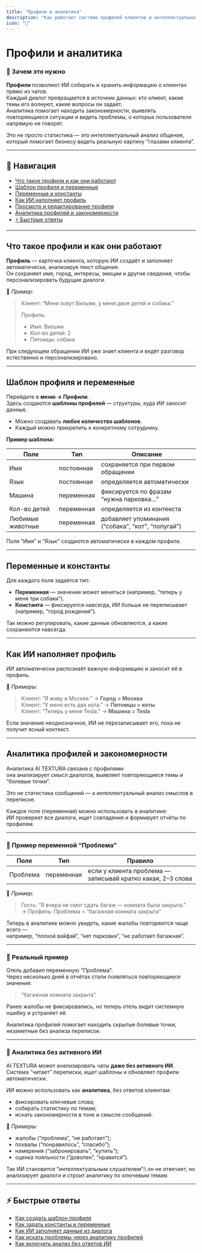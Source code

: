 ```yaml
---
title: "Профили и аналитика"
description: "Как работает система профилей клиентов и интеллектуальная аналитика в AI TEXTURA."
icon: "🧩"
---
```


# Профили и аналитика

### 🎯 Зачем это нужно

**Профили** позволяют ИИ собирать и хранить информацию о клиентах прямо из чатов.\
Каждый диалог превращается в источник данных: кто клиент, какие темы его волнуют, какие вопросы он задаёт.\
Аналитика помогает находить закономерности, выявлять повторяющиеся ситуации и видеть проблемы, о которых пользователи напрямую не говорят.

<tip>
  Это не просто статистика — это интеллектуальный анализ общения, который помогает бизнесу видеть реальную картину “глазами клиента”.
</tip>

---

## 🔗 Навигация

- [Что такое профили и как они работают](#что-такое-профили-и-как-они-работают)
- [Шаблон профиля и переменные](#шаблон-профиля-и-переменные)
- [Переменные и константы](#переменные-и-константы)
- [Как ИИ наполняет профиль](#как-ии-наполняет-профиль)
- [Просмотр и редактирование профиля](#просмотр-и-редактирование-профиля)
- [Аналитика профилей и закономерности](#аналитика-профилей-и-закономерности)
- [⚡ Быстрые ответы](#-быстрые-ответы)

---

## Что такое профили и как они работают

**Профиль** — карточка клиента, которую ИИ создаёт и заполняет автоматически, анализируя текст общения.\
Он сохраняет имя, город, интересы, эмоции и другие сведения, чтобы персонализировать будущие диалоги.

📍 _Пример:_

> Клиент: “Меня зовут Вильям, у меня двое детей и собака.”
>
> Профиль:
>
> - Имя: Вильям
> - Кол-во детей: 2
> - Питомцы: собака

<tip>
  При следующем обращении ИИ уже знает клиента и ведёт разговор естественно и персонализировано.
</tip>

---

## Шаблон профиля и переменные

Перейдите в **меню → Профили**.\
Здесь создаются **шаблоны профилей** — структуры, куда ИИ заносит данные.

- Можно создавать **любое количество шаблонов**.
- Каждый можно прикрепить к конкретному сотруднику.

**Пример шаблона:**

| Поле             | Тип        | Описание                                          |
| ---------------- | ---------- | ------------------------------------------------- |
| Имя              | постоянная | сохраняется при первом обращении                  |
| Язык             | постоянная | определяется автоматически                        |
| Машина           | переменная | фиксируется по фразам “нужна парковка…”           |
| Кол-во детей     | переменная | определяется из контекста                         |
| Любимые животные | переменная | добавляет упоминания (“собака”, “кот”, “попугай”) |

<note>
  Поля “Имя” и “Язык” создаются автоматически в каждом профиле.
</note>

---

## Переменные и константы

Для каждого поля задаётся тип:

- **Переменная** — значение может меняться (например, “теперь у меня три собаки”).
- **Константа** — фиксируется навсегда, ИИ больше не переписывает (например, “город рождения”).

<tip>
  Так можно регулировать, какие данные обновляются, а какие сохраняются навсегда.
</tip>

---

## Как ИИ наполняет профиль

ИИ автоматически распознаёт важную информацию и заносит её в профиль.

📍 _Примеры:_

> Клиент: “Я живу в Москве.” → **Город = Москва**\
> Клиент: “У меня есть два кота.” → **Питомцы = коты**\
> Клиент: “Теперь у меня Tesla.” → **Машина = Tesla**

<note>
  Если значение неоднозначное, ИИ не перезаписывает его, пока не получит ясный контекст.
</note>

---

## Аналитика профилей и закономерности

Аналитика AI TEXTURA связана с профилями:\
она анализирует смысл диалогов, выявляет повторяющиеся темы и “болевые точки”.

<note>
  Это не статистика сообщений — а интеллектуальный анализ смыслов в переписке.
</note>

Каждое поле (переменная) можно использовать в аналитике:\
ИИ проверяет все диалоги, ищет совпадения и формирует отчёты по профилям.

---

### 🧩 Пример переменной “Проблема”

| Поле     | Тип        | Правило                                                     |
| -------- | ---------- | ----------------------------------------------------------- |
| Проблема | переменная | если у клиента проблема — записывай кратко какая, 2–3 слова |

📍 _Пример:_

> Гость: “Я вчера не смог сдать багаж — комната была закрыта.”\
> → Профиль: Проблема = “багажная комната закрыта”

Теперь в аналитике можно увидеть, какие жалобы повторяются чаще всего —\
например, “плохой вайфай”, “нет парковки”, “не работает багажная”.

---

### 🏨 Реальный пример

Отель добавил переменную “Проблема”.\
Через несколько дней в отчётах стали появляться повторяющиеся значения:

> “багажная комната закрыта”.

Ранее жалобы не фиксировались, но теперь отель видит системную ошибку и устраняет её.

<tip>
  Аналитика профилей помогает находить скрытые болевые точки, незаметные без анализа переписок.
</tip>

---

### 🧠 Аналитика без активного ИИ

AI TEXTURA может анализировать чаты **даже без активного ИИ**.\
Система “читает” переписки, ищет шаблоны и обновляет профили автоматически.

ИИ можно использовать как **аналитика**, без ответов клиентам:

- фиксировать ключевые слова;
- собирать статистику по темам;
- искать закономерности в тоне и смысле сообщений.

📍 _Примеры:_

- жалобы (“проблема”, “не работает”);
- похвалы (“понравилось”, “спасибо”);
- намерения (“забронировать”, “купить”);
- оценка лояльности (“доволен”, “нравится”).

<note>
  Так ИИ становится “интеллектуальным слушателем”:\
  он не отвечает, но анализирует диалоги и строит аналитику по ключевым темам.
</note>

---

## ⚡ Быстрые ответы

- [Как создать шаблон профиля](#шаблон-профиля-и-переменные)
- [Как задать константы и переменные](#переменные-и-константы)
- [Как ИИ заполняет данные из диалога](#как-ии-наполняет-профиль)
- [Как искать проблемы через аналитику профилей](#аналитика-профилей-и-закономерности)
- [Как включить анализ без ответов ИИ](#аналитика-без-активного-ии)